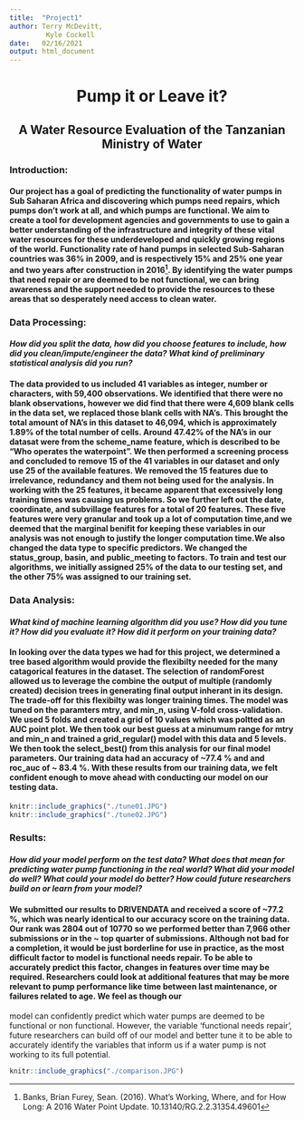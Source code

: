 ```yaml
---
title:  "Project1"
author: Terry McDevitt, 
         Kyle Cockell
date:   02/16/2021
output: html_document
---
```


<center> <h1> Pump it or Leave it? </h1> </center>
<center> <h2>A Water Resource Evaluation of the Tanzanian Ministry of Water</h2> </center> 

### **Introduction:** 
#### Our project has a goal of predicting the functionality of water pumps in Sub Saharan Africa  and discovering which pumps need repairs, which pumps don't work at all, and which pumps are functional. We aim to create a tool for development agencies and governments to use to gain a better understanding of the infrastructure and integrity of these vital water resources for these underdeveloped and quickly growing regions of the world. Functionality rate of hand pumps in selected Sub-Saharan countries was 36% in 2009, and is respectively 15% and 25% one year and two years after construction in 2016^[Banks, Brian Furey, Sean. (2016). What’s Working, Where, and for How Long: A 2016 Water Point Update. 10.13140/RG.2.2.31354.49601]. By identifying the water pumps that need repair or are deemed to be not functional, we can bring awareness and the support needed to provide the resources to these areas that so desperately need access to clean water. 

### **Data Processing:** 
#### *How did you split the data, how did you choose features to include, how did you clean/impute/engineer the data? What kind of preliminary statistical analysis did you run?*
#### The data provided to us included 41 variables as integer, number or characters, with 59,400 observations. We identified that there were no blank observations, however we did find that there were 4,609 blank cells in the data set, we replaced those blank cells with NA’s. This brought the total amount of NA’s in this dataset to 46,094, which is approximately 1.89% of the total number of cells. Around 47.42% of the NA’s in our datasat were from the scheme_name feature, which is described to be “Who operates the waterpoint”. We then performed a screening process and concluded to remove 15 of the 41 variables in our dataset and only use 25 of the available features. We removed the 15 features due to irrelevance, redundancy and them not being used for the analysis. In working with the 25 features, it became apparent that excessively long training times was causing us problems. So we further left out the date, coordinate, and subvillage features for a total of 20 features. These five features were very granular and took up a lot of computation time,and we deemed that the marginal benifit for keeping these variables in our analysis was not enough to justify the longer computation time.We also changed the data type to specific predictors. We changed the status_group, basin, and public_meeting to factors. To train and test our algorithms, we initially assigned 25% of the data to our testing set, and the other 75% was assigned to our training set.

### **Data Analysis:** 
#### *What kind of machine learning algorithm did you use? How did you tune it? How did you evaluate it? How did it perform on your training data?*
#### In looking over the data types we had for this project, we determined a tree based algorithm would provide the flexibilty needed for the many catagorical features in the dataset.  The selection of randomForest allowed us  to leverage the combine the output of multiple (randomly created) decision trees in generating final output inherant in its design. The trade-off for this flexibilty was longer training times. The model was tuned on the paramters mtry, and min_n, using V-fold cross-validation. We used 5 folds and created a grid of 10 values which was poltted as an AUC point plot. We then took our best guess at a minumum range for mtry and min_n and trained a grid_regular() model with this data and 5 levels. We then took the select_best() from this analysis for our final model parameters. Our training data had an accuracy of ~77.4 % and and roc_auc of ~ 83.4 %. With these results from our training data, we felt confident enough to move ahead with conducting our model on our testing data. 
```r
knitr::include_graphics("./tune01.JPG")
knitr::include_graphics("./tune02.JPG")

```

### **Results:** 
#### *How did your model perform on the test data? What does that mean for predicting water pump functioning in the real world? What did your model do well? What could your model do better? How could future researchers build on or learn from your model?*
#### We submitted our results to DRIVENDATA and received a score of  ~77.2 %, which was nearly identical to our accuracy score on the training data. Our rank was 2804 out of 10770 so we performed better than 7,966 other submissions or in the ~ top quarter of submissions. Although not bad for a completion, it would be just borderline for use in practice, as the most difficult factor to model is functional needs repair. To be able to accurately predict this factor, changes in features over time may be required. Researchers could look at additional features that may be more relevant to  pump performance like time between last maintenance, or failures related to age. We feel as though our 
model can confidently predict which water pumps are deemed to be functional or non functional. However, the variable 'functional needs repair', future researchers can build off of our model and better tune it to be able to accurately identify the variables that inform us if a water pump is not working to its full potential.    

```r
knitr::include_graphics("./comparison.JPG")
```

